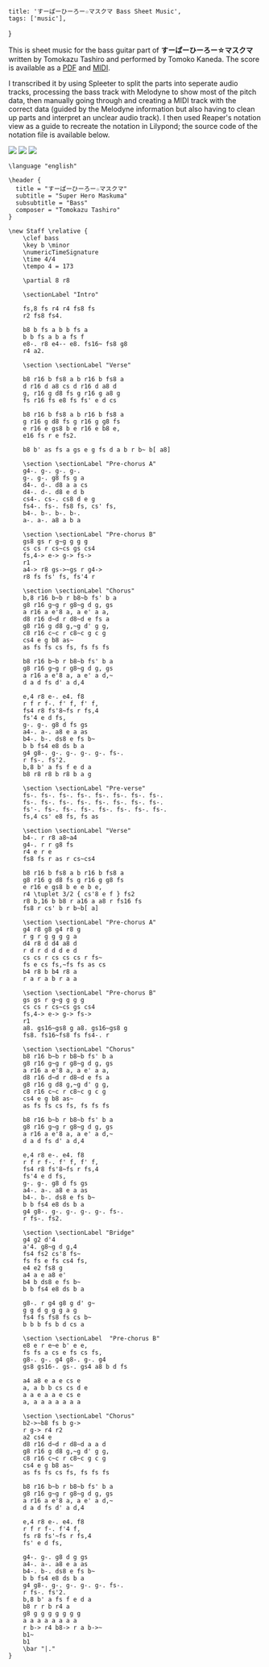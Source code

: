     title: 'すーぱーひーろー☆マスクマ Bass Sheet Music',
    tags: ['music'],
}

This is sheet music for the bass guitar part of **すーぱーひーろー☆マスクマ** written by Tomokazu Tashiro and performed by Tomoko Kaneda. The score is available as a [PDF](https://cesque.com/storage/23/04/24/196364367245.pdf) and [MIDI](https://cesque.com/storage/23/04/24/565172306662.mid).

I transcribed it by using Spleeter to split the parts into seperate audio tracks, processing the bass track with Melodyne to show most of the pitch data, then manually going through and creating a MIDI track with the correct data (guided by the Melodyne information but also having to clean up parts and interpret an unclear audio track). I then used Reaper's notation view as a guide to recreate the notation in Lilypond; the source code of the notation file is available below.

<Image src="https://cesque.com/storage/23/04/24/078113982505.png" />

<Image src="https://cesque.com/storage/23/04/24/992959353095.png" />

<Image src="https://cesque.com/storage/23/04/24/990521758967.png" />

```
\language "english"

\header {
  title = "すーぱーひーろー☆マスクマ"
  subtitle = "Super Hero Maskuma"
  subsubtitle = "Bass"
  composer = "Tomokazu Tashiro"
}

\new Staff \relative {
    \clef bass
    \key b \minor
    \numericTimeSignature
    \time 4/4
    \tempo 4 = 173

    \partial 8 r8

    \sectionLabel "Intro"

    fs,8 fs r4 r4 fs8 fs
    r2 fs8 fs4.
    
    b8 b fs a b b fs a
    b b fs a b a fs f
    e8-. r8 e4-- e8. fs16~ fs8 g8
    r4 a2.

    \section \sectionLabel "Verse"

    b8 r16 b fs8 a b r16 b fs8 a
    d r16 d a8 cs d r16 d a8 d
    g, r16 g d8 fs g r16 g a8 g
    fs r16 fs e8 fs fs' e d cs

    b8 r16 b fs8 a b r16 b fs8 a
    g r16 g d8 fs g r16 g g8 fs
    e r16 e gs8 b e r16 e b8 e,
    e16 fs r e fs2.

    b8 b' as fs a gs e g fs d a b r b~ b[ a8]

    \section \sectionLabel "Pre-chorus A"
    g4-. g-. g-. g-.
    g-. g-. g8 fs g a
    d4-. d-. d8 a a cs
    d4-. d-. d8 e d b
    cs4-. cs-. cs8 d e g
    fs4-. fs-. fs8 fs, cs' fs,
    b4-. b-. b-. b-.
    a-. a-. a8 a b a

    \section \sectionLabel "Pre-chorus B"
    gs8 gs r g~g g g g
    cs cs r cs~cs gs cs4
    fs,4-> e-> g-> fs->
    r1
    a4-> r8 gs->~gs r g4->
    r8 fs fs' fs, fs'4 r

    \section \sectionLabel "Chorus"
    b,8 r16 b~b r b8~b fs' b a
    g8 r16 g~g r g8~g d g, gs
    a r16 a e'8 a, a e' a a,
    d8 r16 d~d r d8~d e fs a
    g8 r16 g d8 g,~g d' g g,
    c8 r16 c~c r c8~c g c g
    cs4 e g b8 as~
    as fs fs cs fs, fs fs fs

    b8 r16 b~b r b8~b fs' b a
    g8 r16 g~g r g8~g d g, gs
    a r16 a e'8 a, a e' a d,~
    d a d fs d' a d,4

    e,4 r8 e-. e4. f8
    r f r f-. f' f, f' f,
    fs4 r8 fs'8~fs r fs,4
    fs'4 e d fs,
    g-. g-. g8 d fs gs
    a4-. a-. a8 e a as
    b4-. b-. ds8 e fs b~
    b b fs4 e8 ds b a
    g4 g8-. g-. g-. g-. g-. fs-.
    r fs-. fs'2.
    b,8 b' a fs f e d a
    b8 r8 r8 b r8 b a g

    \section \sectionLabel "Pre-verse"
    fs-. fs-. fs-. fs-. fs-. fs-. fs-. fs-.
    fs-. fs-. fs-. fs-. fs-. fs-. fs-. fs-.
    fs'-. fs-. fs-. fs-. fs-. fs-. fs-. fs-.
    fs,4 cs' e8 fs, fs as

    \section \sectionLabel "Verse"
    b4-. r r8 a8~a4
    g4-. r r g8 fs
    r4 e r e
    fs8 fs r as r cs~cs4

    b8 r16 b fs8 a b r16 b fs8 a
    g8 r16 g d8 fs g r16 g g8 fs
    e r16 e gs8 b e e b e,
    r4 \tuplet 3/2 { cs'8 e f } fs2
    r8 b,16 b b8 r a16 a a8 r fs16 fs
    fs8 r cs' b r b~b[ a]

    \section \sectionLabel "Pre-chorus A"
    g4 r8 g8 g4 r8 g
    r g r g g g g a
    d4 r8 d d4 a8 d
    r d r d d d e d
    cs cs r cs cs cs r fs~
    fs e cs fs,~fs fs as cs
    b4 r8 b b4 r8 a
    r a r a b r a a

    \section \sectionLabel "Pre-chorus B"
    gs gs r g~g g g g
    cs cs r cs~cs gs cs4
    fs,4-> e-> g-> fs->
    r1
    a8. gs16~gs8 g a8. gs16~gs8 g
    fs8. fs16~fs8 fs fs4-. r

    \section \sectionLabel "Chorus"
    b8 r16 b~b r b8~b fs' b a
    g8 r16 g~g r g8~g d g, gs
    a r16 a e'8 a, a e' a a,
    d8 r16 d~d r d8~d e fs a
    g8 r16 g d8 g,~g d' g g,
    c8 r16 c~c r c8~c g c g
    cs4 e g b8 as~
    as fs fs cs fs, fs fs fs

    b8 r16 b~b r b8~b fs' b a
    g8 r16 g~g r g8~g d g, gs
    a r16 a e'8 a, a e' a d,~
    d a d fs d' a d,4

    e,4 r8 e-. e4. f8
    r f r f-. f' f, f' f,
    fs4 r8 fs'8~fs r fs,4
    fs'4 e d fs,
    g-. g-. g8 d fs gs
    a4-. a-. a8 e a as
    b4-. b-. ds8 e fs b~
    b b fs4 e8 ds b a
    g4 g8-. g-. g-. g-. g-. fs-.
    r fs-. fs2.

    \section \sectionLabel "Bridge"
    g4 g2 d'4
    a'4. g8~g d g,4
    fs4 fs2 cs'8 fs~
    fs fs e fs cs4 fs,
    e4 e2 fs8 g
    a4 a e a8 e'
    b4 b ds8 e fs b~
    b b fs4 e8 ds b a

    g8-. r g4 g8 g d' g~
    g g d g g g a g
    fs4 fs fs8 fs cs b~
    b b b fs b d cs a

    \section \sectionLabel  "Pre-chorus B"
    e8 e r e~e b' e e,
    fs fs a cs e fs cs fs,
    g8-. g-. g4 g8-. g-. g4
    gs8 gs16-. gs-. gs4 a8 b d fs

    a4 a8 e a e cs e
    a, a b b cs cs d e
    a a e a a e cs e
    a, a a a a a a a 

    \section \sectionLabel "Chorus"
    b2->~b8 fs b g->
    r g-> r4 r2
    a2 cs4 e
    d8 r16 d~d r d8~d a a d
    g8 r16 g d8 g,~g d' g g,
    c8 r16 c~c r c8~c g c g
    cs4 e g b8 as~
    as fs fs cs fs, fs fs fs

    b8 r16 b~b r b8~b fs' b a
    g8 r16 g~g r g8~g d g, gs
    a r16 a e'8 a, a e' a d,~
    d a d fs d' a d,4

    e,4 r8 e-. e4. f8
    r f r f-. f'4 f, 
    fs r8 fs'~fs r fs,4
    fs' e d fs,

    g4-. g-. g8 d g gs
    a4-. a-. a8 e a as
    b4-. b-. ds8 e fs b~
    b b fs4 e8 ds b a
    g4 g8-. g-. g-. g-. g-. fs-.
    r fs-. fs'2.
    b,8 b' a fs f e d a
    b8 r r b r4 a
    g8 g g g g g g g
    a a a a a a a a
    r b-> r4 b8-> r a b->~
    b1~
    b1
    \bar "|."
}
```
